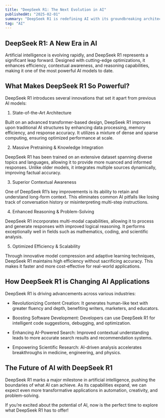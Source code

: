 ```yaml
---
title: "DeepSeek R1: The Next Evolution in AI"
publishedAt: "2025-02-01"
summary: "DeepSeek R1 is redefining AI with its groundbreaking architecture, pushing the boundaries of natural language processing and machine learning. But what makes it so powerful, and how does it compare to previous models?"
tag: "AI"
---
```


## DeepSeek R1: A New Era in AI

Artificial intelligence is evolving rapidly, and DeepSeek R1 represents a significant leap forward. Designed with cutting-edge optimizations, it enhances efficiency, contextual awareness, and reasoning capabilities, making it one of the most powerful AI models to date.

## What Makes DeepSeek R1 So Powerful?

DeepSeek R1 introduces several innovations that set it apart from previous AI models:

1. State-of-the-Art Architecture

Built on an advanced transformer-based design, DeepSeek R1 improves upon traditional AI structures by enhancing data processing, memory efficiency, and response accuracy. It utilizes a mixture of dense and sparse computing, ensuring optimized performance at scale.

2. Massive Pretraining & Knowledge Integration

DeepSeek R1 has been trained on an extensive dataset spanning diverse topics and languages, allowing it to provide more nuanced and informed responses. Unlike older models, it integrates multiple sources dynamically, improving factual accuracy.

3. Superior Contextual Awareness

One of DeepSeek R1’s key improvements is its ability to retain and understand long-form context. This eliminates common AI pitfalls like losing track of conversation history or misinterpreting multi-step instructions.

4. Enhanced Reasoning & Problem-Solving

DeepSeek R1 incorporates multi-modal capabilities, allowing it to process and generate responses with improved logical reasoning. It performs exceptionally well in fields such as mathematics, coding, and scientific analysis.

5. Optimized Efficiency & Scalability

Through innovative model compression and adaptive learning techniques, DeepSeek R1 maintains high efficiency without sacrificing accuracy. This makes it faster and more cost-effective for real-world applications.

## How DeepSeek R1 is Changing AI Applications

DeepSeek R1 is driving advancements across various industries:

- Revolutionizing Content Creation: It generates human-like text with greater fluency and depth, benefiting writers, marketers, and educators.

- Boosting Software Development: Developers can use DeepSeek R1 for intelligent code suggestions, debugging, and optimization.

- Enhancing AI-Powered Search: Improved contextual understanding leads to more accurate search results and recommendation systems.

- Empowering Scientific Research: AI-driven analysis accelerates breakthroughs in medicine, engineering, and physics.

## The Future of AI with DeepSeek R1

DeepSeek R1 marks a major milestone in artificial intelligence, pushing the boundaries of what AI can achieve. As its capabilities expand, we can expect even more transformative applications in automation, creativity, and problem-solving.

If you’re excited about the potential of AI, now is the perfect time to explore what DeepSeek R1 has to offer!
